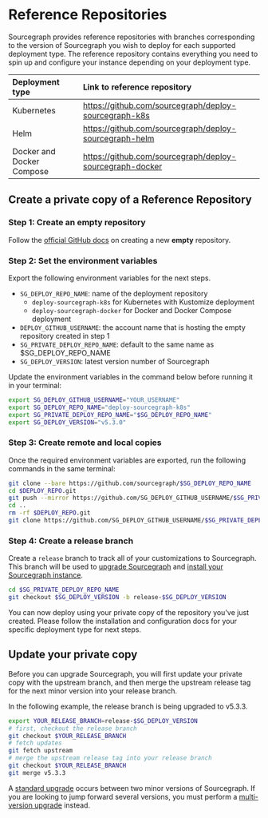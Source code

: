 # Reference Repositories

Sourcegraph provides reference repositories with branches corresponding to the version of Sourcegraph you wish to deploy for each supported deployment type. The reference repository contains everything you need to spin up and configure your instance depending on your deployment type.

| **Deployment type**       | **Link to reference repository**                         |
|:--------------------------|:---------------------------------------------------------|
| Kubernetes                | https://github.com/sourcegraph/deploy-sourcegraph-k8s    |
| Helm                      | https://github.com/sourcegraph/deploy-sourcegraph-helm   |
| Docker and Docker Compose | https://github.com/sourcegraph/deploy-sourcegraph-docker |

## Create a private copy of a Reference Repository

### Step 1: Create an empty repository

Follow the [official GitHub docs](https://docs.github.com/en/repositories/creating-and-managing-repositories/creating-a-new-repository) on creating a new **empty** repository.

### Step 2: Set the environment variables

Export the following environment variables for the next steps.

- `SG_DEPLOY_REPO_NAME`: name of the deployment repository
  - `deploy-sourcegraph-k8s` for Kubernetes with Kustomize deployment
  - `deploy-sourcegraph-docker` for Docker and Docker Compose deployment
- `DEPLOY_GITHUB_USERNAME`: the account name that is hosting the empty repository created in step 1
- `SG_PRIVATE_DEPLOY_REPO_NAME`: default to the same name as $SG_DEPLOY_REPO_NAME
- `SG_DEPLOY_VERSION`: latest version number of Sourcegraph

Update the environment variables in the command below before running it in your terminal:

```bash
export SG_DEPLOY_GITHUB_USERNAME="YOUR_USERNAME"
export SG_DEPLOY_REPO_NAME="deploy-sourcegraph-k8s"
export SG_PRIVATE_DEPLOY_REPO_NAME="$SG_DEPLOY_REPO_NAME"
export SG_DEPLOY_VERSION="v5.3.0"
```

### Step 3: Create remote and local copies

Once the required environment variables are exported, run the following commands in the same terminal:

```bash
git clone --bare https://github.com/sourcegraph/$SG_DEPLOY_REPO_NAME
cd $DEPLOY_REPO.git
git push --mirror https://github.com/SG_DEPLOY_GITHUB_USERNAME/$SG_PRIVATE_DEPLOY_REPO_NAME.git
cd ..
rm -rf $DEPLOY_REPO.git
git clone https://github.com/SG_DEPLOY_GITHUB_USERNAME/$SG_PRIVATE_DEPLOY_REPO_NAME.git
```

### Step 4: Create a release branch

Create a `release` branch to track all of your customizations to Sourcegraph. This branch will be used to [upgrade Sourcegraph](/admin/updates) and [install your Sourcegraph instance](/admin/deploy/#installation).

```bash
cd $SG_PRIVATE_DEPLOY_REPO_NAME
git checkout $SG_DEPLOY_VERSION -b release-$SG_DEPLOY_VERSION
```

You can now deploy using your private copy of the repository you've just created. Please follow the installation and configuration docs for your specific deployment type for next steps.

## Update your private copy

Before you can upgrade Sourcegraph, you will first update your private copy with the upstream branch, and then merge the upstream release tag for the next minor version into your release branch.

In the following example, the release branch is being upgraded to v5.3.3.

```bash
export YOUR_RELEASE_BRANCH=release-$SG_DEPLOY_VERSION
# first, checkout the release branch
git checkout $YOUR_RELEASE_BRANCH
# fetch updates
git fetch upstream
# merge the upstream release tag into your release branch
git checkout $YOUR_RELEASE_BRANCH
git merge v5.3.3
```

A [standard upgrade](/admin/updates#standard-upgrades) occurs between two minor versions of Sourcegraph. If you are looking to jump forward several versions, you must perform a [multi-version upgrade](/admin/updates#multi-version-upgrades) instead.

